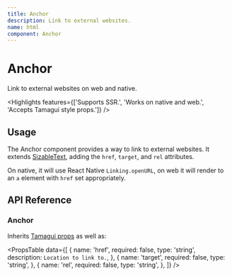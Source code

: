 ```yaml
---
title: Anchor
description: Link to external websites.
name: html
component: Anchor
---
```


# Anchor

<Description>Link to external websites on web and native.</Description>

<Highlights
  features={['Supports SSR.', 'Works on native and web.', 'Accepts Tamagui style props.']}
/>

## Usage

The Anchor component provides a way to link to external websites. It extends [SizableText](/docs/components/text#sizable-text), adding the `href`, `target`, and `rel` attributes.

On native, it will use React Native `Linking.openURL`, on web it will render to an `a` element with `href` set appropriately.

## API Reference

### Anchor

Inherits [Tamagui props](/docs/intro/props) as well as:

<PropsTable
  data={[
    {
      name: 'href',
      required: false,
      type: 'string',
      description: `Location to link to.`,
    },
    {
      name: 'target',
      required: false,
      type: 'string',
    },
    {
      name: 'rel',
      required: false,
      type: 'string',
    },
  ]}
/>
